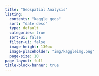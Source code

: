 ```yaml
---
title: "Geospatial Analysis"
listing: 
  contents: "kaggle_geos"
  sort: "date desc"
  type: default
  categories: true
  sort-ui: false
  filter-ui: false
  image-height: 130px
  image-placeholder: "img/kaggleimg.png"
  page-size: 10
page-layout: full
title-block-banner: true
---
```

